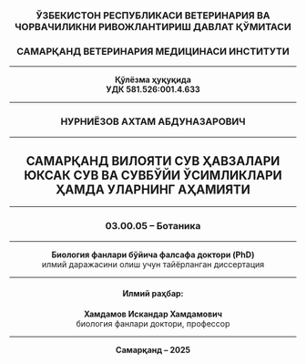 <center>

### ЎЗБЕКИСТОН РЕСПУБЛИКАСИ ВЕТЕРИНАРИЯ ВА ЧОРВАЧИЛИКНИ РИВОЖЛАНТИРИШ ДАВЛАТ ҚЎМИТАСИ  
### **САМАРҚАНД ВЕТЕРИНАРИЯ МЕДИЦИНАСИ ИНСТИТУТИ**  

---

**Қўлёзма ҳуқуқида**  
**УДК 581.526:001.4.633**  

---

### **НУРНИЁЗОВ АХТАМ АБДУНАЗАРОВИЧ**

---

## **САМАРҚАНД ВИЛОЯТИ СУВ ҲАВЗАЛАРИ ЮКСАК СУВ ВА СУВБЎЙИ ЎСИМЛИКЛАРИ ҲАМДА УЛАРНИНГ АҲАМИЯТИ**

---

### **03.00.05 – Ботаника**

---

**Биология фанлари бўйича фалсафа доктори (PhD)**  
илмий даражасини олиш учун тайёрланган диссертация

---

#### **Илмий раҳбар:**  
**Хамдамов Искандар Хамдамович**  
биология фанлари доктори, профессор  

---

**Самарқанд – 2025**  

</center>
